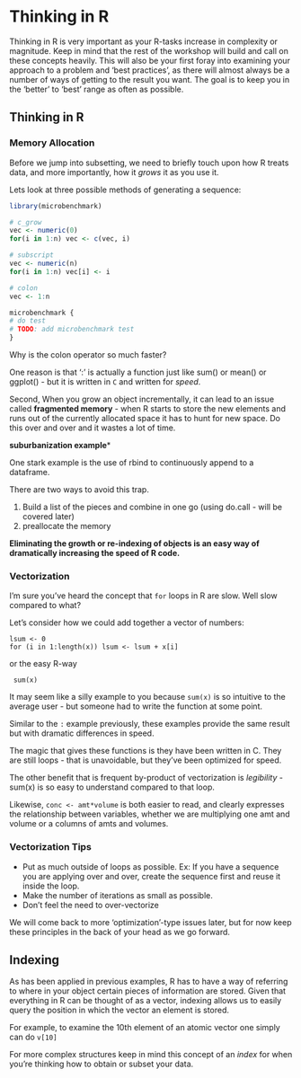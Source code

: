 Thinking in R
==================================================
Thinking in R is very important as your R-tasks increase in complexity or magnitude.  Keep in mind that the rest of the workshop will build and call on these concepts heavily. This will also be your first foray into examining your approach to a problem and 'best practices', as there will almost always be a number of ways of getting to the result you want. The goal is to keep you in the 'better' to 'best' range as often as possible. 


## Thinking in R

### Memory Allocation

Before we jump into subsetting, we need to briefly touch upon how R treats data, and more importantly, how it *grows* it as you use it.

Lets look at three possible methods of generating a sequence:

```r
library(microbenchmark)

# c_grow
vec <- numeric(0)
for(i in 1:n) vec <- c(vec, i)

# subscript
vec <- numeric(n)
for(i in 1:n) vec[i] <- i

# colon
vec <- 1:n

microbenchmark {
# do test
# TODO: add microbenchmark test
}
```

Why is the colon operator so much faster?

One reason is that ':' is actually a function just like sum() or mean() or ggplot() - but it is written in `C` and written for *speed*. 

Second, When you grow an object incrementally, it can lead to an issue called **fragmented memory** - when R starts to store the new elements and runs out of the currently allocated space it has to hunt for new space. Do this over and over and it wastes a lot of time.

**suburbanization example***

One stark example is the use of rbind to continuously append to a dataframe.

There are two ways to avoid this trap.

1. Build a list of the pieces and combine in one go (using do.call - will be covered later)
2. preallocate the memory

**Eliminating the growth or re-indexing of objects is an easy way of dramatically increasing the speed of R code.**

### Vectorization
I'm sure you've heard the concept that `for` loops in R are slow. Well slow compared to what?  

Let's consider how we could add together a vector of numbers:

```
lsum <- 0
for (i in 1:length(x)) lsum <- lsum + x[i]
```

or the easy R-way

```
 sum(x) 
```

It may seem like a silly example to you because `sum(x)` is so intuitive to the average user - but someone had to write the function at some point.

Similar to the `:` example previously, these examples provide the same result but with dramatic differences in speed.

The magic that gives these functions is they have been written in C. They are still loops - that is unavoidable, but they've been optimized for speed.

The other benefit that is frequent by-product of vectorization is *legibility* - sum(x) is so easy to understand compared to that loop.

Likewise, `conc <- amt*volume` is both easier to read, and clearly expresses the relationship between variables, whether we are multiplying one amt and volume or a columns of amts and volumes.

### Vectorization Tips
* Put as much outside of loops as possible. Ex: If you have a sequence you are applying over and over, create the sequence first and reuse it inside the loop.
* Make the number of iterations as small as possible. 
* Don't feel the need to over-vectorize

We will come back to more 'optimization'-type issues later, but for now keep these principles in the back of your head as we go forward.

## Indexing

As has been applied in previous examples, R has to have a way of referring to where in your object certain pieces of information are stored. Given that everything in R can be thought of as a vector, indexing allows us to easily query the position in which the vector an element is stored.

For example, to examine the 10th element of an atomic vector one simply can do `v[10]`

For more complex structures keep in mind this concept of an *index* for when you're thinking how to obtain or subset your data.
